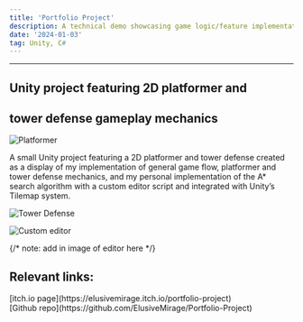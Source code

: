 ```yaml
---
title: 'Portfolio Project'
description: A technical demo showcasing game logic/feature implementation.
date: '2024-01-03'
tag: Unity, C#
---
```



<hr className="top_hr" />

## Unity project featuring 2D platformer and
## tower defense gameplay mechanics

<Image
  src="/assets/platformer.png"
  alt="Platformer"
  width={700}
  height={350}
  priority
  className="portfolio-image"
/>

A small Unity project featuring a 2D platformer and tower defense created as a display of my 
implementation of general game flow, platformer and tower defense mechanics, and my personal 
implementation of the  A* search algorithm with a custom editor script and integrated with Unity’s Tilemap system.

<Image
  src="/assets/tower_defense.png"
  alt="Tower Defense"
  width={700}
  height={350}
  priority
  className="portfolio-image"
/>

<Image
  src="/assets/editor.png"
  alt="Custom editor"
  width={700}
  height={350}
  priority
  className="portfolio-image"
/>

{/* note: add in image of editor here */}

## Relevant links:

<div style={{display: "flex", alignContent: "left"}}>
  <Icon inline icon="fa-brands:itch-io" height="24" width="24"/> <span>[itch.io page](https://elusivemirage.itch.io/portfolio-project)</span>
</div>
<div style={{display: "flex", alignContent: "left", marginBottom: "-5%"}}>
  <Icon inline icon="mdi:github" height="24" width="24"/> <span>[Github repo](https://github.com/ElusiveMirage/Portfolio-Project)</span>
</div>



